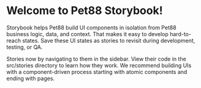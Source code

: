 # Welcome to Pet88 Storybook!
Storybook helps Pet88 build UI components in isolation from  Pet88 business logic, data, and context. That makes it easy to develop hard-to-reach states. Save these UI states as stories to revisit during development, testing, or QA.

Stories now by navigating to them in the sidebar. View their code in the src/stories directory to learn how they work. We recommend building UIs with a component-driven process starting with atomic components and ending with pages.